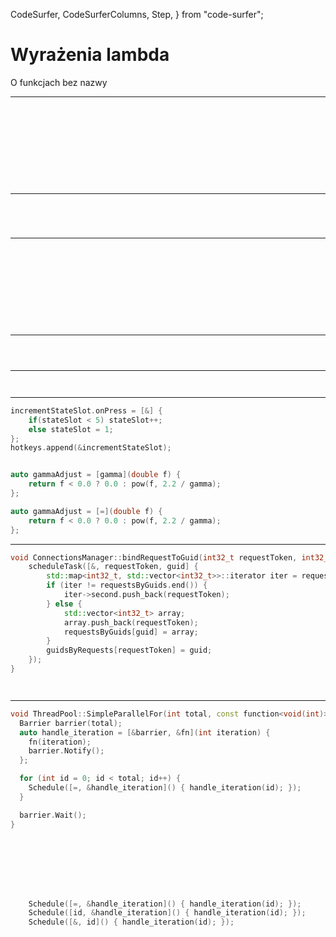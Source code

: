   CodeSurfer,
  CodeSurferColumns,
  Step,
} from "code-surfer";


# Wyrażenia lambda

O funkcjach bez nazwy

---

<CodeSurfer>

```cpp file="example1.cpp" subtitle="Załóżmy że chcemy posortować tablicę napisów"
```

```cpp file="example2.cpp" subtitle="...ale według długości"
```

```diff 7[6:13] subtitle="Nazwa tej funkcji właściwie nic nie wnosi..."
```

```diff 19 subtitle="Może moglibyśmy stworzyć funkcję tam, gdzie jej używamy?"
```

```cpp file="example3.cpp" subtitle="Moglibyśmy — za pomocą wyrażenia lambda"
```

```diff 16[5:6] subtitle="Funkcję anonimową rozpoczyna para nawiasów kwadratowych"
```

```diff 16[7:40] subtitle="Później mamy normalną listę argumentów"
```

```diff 16[42],17,18[5] subtitle="i w klamerkach, zawartość funkcji"
```

```cpp 16[42:48] file="example-with-rettype.cpp" subtitle="Jeżeli chcemy, możemy dodać typ zwracanej wartości"
```

```cpp file="inferred-types.cpp" subtitle="Lub na odwrót, kazać kompilatorowi dobrać typy samemu"
```

</CodeSurfer>

---

<CodeSurfer>

```cpp file="counting-example.cpp" subtitle="Biblioteka standardowa ma wiele tego typu przydatnych funkcji"
```

```diff 7[12:19],8:10 subtitle="count_if wywoła naszą funkcję na każdym znaku stringa i policzy ile razy zwóci true"
```

```cpp file="counting2.cpp" subtitle="ale czasami chcielibyśmy wykorzystać zmienne z poza naszej anonimowej funkcji"
```

```cpp 8[5:10] file="counting3.cpp" subtitle="W nawiasach kwadratowych podajemy listę zmiennych, z których chcemy korzystać"
```

</CodeSurfer>

---

<CodeSurfer>

```cpp 7:18 file="input.cpp" subtitle="Funkcje anonimowe przydadzą się też, gdy mamy pewien powtarzający się szkielet algorytmu"
```

```diff 7[20:38],2 subtitle="Funkcja ma typ function. Pamiętajmy o dołączeniu odpowiedniego pliku nagłówka."
```

```diff 7[29:32] subtitle="Przed nawiasami podajemy typ, jaki funkcja powinna zwracać"
```

```diff 7[33:37] subtitle="A potem listę typów argumentów"
```

```cpp 7[33:44] file="input-othersig.cpp" subtitle="Gdy typów jest wiele, oddzielamy je przecinkami"
```

```diff 7[29:32] subtitle="A gdy funkcja nic nie zwraca, podajemy void"
```

```cpp 14[13:22] file="input.cpp" subtitle="Funkcję którą przechowujemy w zmiennej wywołamy tak jak każdą inną"
```

```diff 24:33
```

```diff 24[20,31],26:27 subtitle="Domyślnie objekt funkcji anonimowej zawiera kopię zmiennej. By modyfikować zmienne do których się odnosimy, musimy użyć & by objekt funkcji przechowywał referencję do zmiennych"
```

```cpp 24[19:21] file="input-inferred.cpp" subtitle="Możemy poprosić kompilator by sam znalazł zmienne, których używamy"
```

</CodeSurfer>

---

<CodeSurfer>

```cpp 1[15:16],3,10,5[18:25],8[13:14] file="digit-input.cpp" subtitle="Czasami najważniejsze jest to, że możemy wykorzystywać zmienne z poza funkcji anonimowej."
```

```diff 6[23:31],7[23:31] subtitle="W tym przypadku chciałem wykorzystać polecenie return do zakończenia wykonywania części kodu."
```

```diff 16[21:32] subtitle="Pozwala to również podzielić kod na logiczne operacje."
```

</CodeSurfer>

---

<CodeSurfer>

```cpp 3:5,10[39:53],11[9:25],12[32:47] file="fill-matrix.cpp" subtitle="Funkcje przypisane do zmiennej przydają się również, kiedy daną rzecz musimy zrobić kilka razy, a musimy wykorzystać lokalne zmienne."
```

```diff 3[44],10[39:53],11[9:25],12[32:47] subtitle="W tym przypadku funkcja zwraca referencję, więc do zwróconej zmiennej mogę przypisać wartość."
```

</CodeSurfer>

---

<CodeSurfer>

```cpp subtitle="Przykład z większego projektu: funkcje anonimowe wykorzystane do określenia kodu, który ma się wykonać gdy użytkownik wciśnie przycisk."
incrementStateSlot.onPress = [&] {
    if(stateSlot < 5) stateSlot++;
    else stateSlot = 1;
};
hotkeys.append(&incrementStateSlot);
```

```diff 1[30:32] subtitle="Gdy funkcję przechowujemy w zmiennej, musimy upewnić się, że zmienne schwytane przez referencję dalej istnieją w momencie gdy funkcja zostaje wywołana."
```

```cpp 1[20:26],2[40:45] subtitle="W tym przypadku przydaje się wariant składni, który kopiuje zmienne"
auto gammaAdjust = [gamma](double f) {
    return f < 0.0 ? 0.0 : pow(f, 2.2 / gamma);
};
```

```cpp 1[20:22] subtitle="(dostępne również w wariancie automatycznym)"
auto gammaAdjust = [=](double f) {
    return f < 0.0 ? 0.0 : pow(f, 2.2 / gamma);
};
```

</CodeSurfer>

---

<CodeSurfer>

```cpp 2,12 subtitle="Telegram wykorzystuje funkcje anonimowe by zaplanować kod, który ma być wykonany później"
void ConnectionsManager::bindRequestToGuid(int32_t requestToken, int32_t guid) {
    scheduleTask([&, requestToken, guid] {
        std::map<int32_t, std::vector<int32_t>>::iterator iter = requestsByGuids.find(guid);
        if (iter != requestsByGuids.end()) {
            iter->second.push_back(requestToken);
        } else {
            std::vector<int32_t> array;
            array.push_back(requestToken);
            requestsByGuids[guid] = array;
        }
        guidsByRequests[requestToken] = guid;
    });
}
```

```diff 1[6:23],2[19],3[66:80],4[21:35],11[9:23],9[13:27] subtitle="Za pomocą referencji używamy większości zmiennych, ponieważ znajdują się one w obiekcie ConnectionsManager który będzie istniał gdy funkcja zostanie wywołana."
```

```diff 1[43:78],2[22:39],5[36:47],8[29:40],11[25:36,41:44],3[87:90],9[29:33] subtitle="Lecz argumenty funkcji nie będą istnieć, więc musimy je skopiować"
```

</CodeSurfer>

---

<CodeSurfer>

```cpp subtitle="W jednej z bibliotek Microsoftu mamy funkcję, która wykona odpowiednik pętli for na wielu rdzeniach procesora na raz"
void ThreadPool::SimpleParallelFor(int total, const function<void(int)>& fn) {
  Barrier barrier(total);
  auto handle_iteration = [&barrier, &fn](int iteration) {
    fn(iteration);
    barrier.Notify();
  };

  for (int id = 0; id < total; id++) {
    Schedule([=, &handle_iteration]() { handle_iteration(id); });
  }

  barrier.Wait();
}
```

```diff 9,1[6:15] subtitle="Najtrudniejszą część wykonuje funkcja Schedule, która wykona przekazaną funkcję gdy któryś z rdzeni będzie miał wolną chwilę"
```

```diff 8[32:35],9[15,58:59] subtitle="Zmienna id jest kopiowana, ponieważ gdy zaplanowane zadanie zostanie wykonane, zmienna będzie miała inną wartość."
```

```diff 3[3:25],9[18:34,41:56] subtitle="Zmiennej handle_iteration nie kopiujemy, ponieważ będzie istnieć cały czas w nie zmienionej postaci"
```

```diff 2,5,12 subtitle="Zapewnia to bariera"
```

```diff 1[36:44],2[19:23],8[25:29] subtitle="Gdy jest tworzona, zapisujemy ilu powiadomień oczekujemy"
```

```diff 5 subtitle="Za każdym razem, gdy jedna z równocześnie wykonywanych iteracji pętli się wykona, wysyłamy jedno z nich"
```

```diff 12 subtitle="Przed wyjściem z funkcji czekamy, aż wszystkie zostaną wysłane"
```

```cpp 1[14:35],2[14:36],3[14:20] subtitle="W tym przypadku listę zmiennych możemy zapisać na kilka równoważnych sposobów. Pozostaje ocenić, który jest najbardziej oczywisty."
    Schedule([=, &handle_iteration]() { handle_iteration(id); });
    Schedule([id, &handle_iteration]() { handle_iteration(id); });
    Schedule([&, id]() { handle_iteration(id); });
```

</CodeSurfer>
